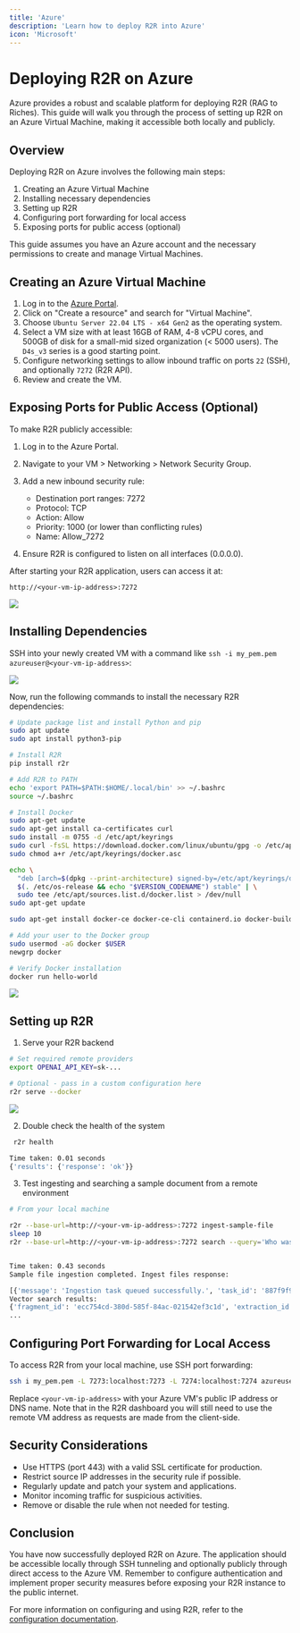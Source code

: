 ```yaml
---
title: 'Azure'
description: 'Learn how to deploy R2R into Azure'
icon: 'Microsoft'
---
```


# Deploying R2R on Azure

Azure provides a robust and scalable platform for deploying R2R (RAG to Riches). This guide will walk you through the process of setting up R2R on an Azure Virtual Machine, making it accessible both locally and publicly.

## Overview

Deploying R2R on Azure involves the following main steps:

1. Creating an Azure Virtual Machine
2. Installing necessary dependencies
3. Setting up R2R
4. Configuring port forwarding for local access
5. Exposing ports for public access (optional)

This guide assumes you have an Azure account and the necessary permissions to create and manage Virtual Machines.

## Creating an Azure Virtual Machine

1. Log in to the [Azure Portal](https://portal.azure.com/).
2. Click on "Create a resource" and search for "Virtual Machine".
3. Choose `Ubuntu Server 22.04 LTS - x64 Gen2` as the operating system.
4. Select a VM size with at least 16GB of RAM, 4-8 vCPU cores, and 500GB of disk for a small-mid sized organization (< 5000 users). The `D4s_v3` series is a good starting point.
5. Configure networking settings to allow inbound traffic on ports `22` (SSH), and optionally `7272` (R2R API).
6. Review and create the VM.


## Exposing Ports for Public Access (Optional)

To make R2R publicly accessible:

1. Log in to the Azure Portal.
2. Navigate to your VM > Networking > Network Security Group.
3. Add a new inbound security rule:
   - Destination port ranges: 7272
   - Protocol: TCP
   - Action: Allow
   - Priority: 1000 (or lower than conflicting rules)
   - Name: Allow_7272

4. Ensure R2R is configured to listen on all interfaces (0.0.0.0).

After starting your R2R application, users can access it at:

```
http://<your-vm-ip-address>:7272
```

<Frame caption="Opening ports 7272 in our Azure cloud deployment">
  <img src="../images/azure_security.png" />
</Frame>

## Installing Dependencies

SSH into your newly created VM with a command like `ssh -i my_pem.pem azureuser@<your-vm-ip-address>`:

<Frame caption="System info at first connection to the remote instance">
  <img src="../images/ssh_print.png" />
</Frame>

Now, run the following commands to install the necessary R2R dependencies:


```bash
# Update package list and install Python and pip
sudo apt update
sudo apt install python3-pip

# Install R2R
pip install r2r

# Add R2R to PATH
echo 'export PATH=$PATH:$HOME/.local/bin' >> ~/.bashrc
source ~/.bashrc

# Install Docker
sudo apt-get update
sudo apt-get install ca-certificates curl
sudo install -m 0755 -d /etc/apt/keyrings
sudo curl -fsSL https://download.docker.com/linux/ubuntu/gpg -o /etc/apt/keyrings/docker.asc
sudo chmod a+r /etc/apt/keyrings/docker.asc

echo \
  "deb [arch=$(dpkg --print-architecture) signed-by=/etc/apt/keyrings/docker.asc] https://download.docker.com/linux/ubuntu \
  $(. /etc/os-release && echo "$VERSION_CODENAME") stable" | \
  sudo tee /etc/apt/sources.list.d/docker.list > /dev/null
sudo apt-get update

sudo apt-get install docker-ce docker-ce-cli containerd.io docker-buildx-plugin docker-compose-plugin

# Add your user to the Docker group
sudo usermod -aG docker $USER
newgrp docker

# Verify Docker installation
docker run hello-world
```

<Frame caption="Successful Docker hello-world output">
  <img src="../images/docker_hello_world.png" />
</Frame>


## Setting up R2R

1. Serve your R2R backend

```bash
# Set required remote providers
export OPENAI_API_KEY=sk-...

# Optional - pass in a custom configuration here
r2r serve --docker
```


<Frame caption="Printout for a successful deployment">
  <img src="../images/azure_deployment.png" />
</Frame>

2. Double check the health of the system

```bash
 r2r health
```

```bash
Time taken: 0.01 seconds
{'results': {'response': 'ok'}}
```

3. Test ingesting and searching a sample document from a remote environment

```bash
# From your local machine

r2r --base-url=http://<your-vm-ip-address>:7272 ingest-sample-file
sleep 10
r2r --base-url=http://<your-vm-ip-address>:7272 search --query='Who was aristotle?'
```

```bash

Time taken: 0.43 seconds
Sample file ingestion completed. Ingest files response:

[{'message': 'Ingestion task queued successfully.', 'task_id': '887f9f99-cc18-4c1e-8f61-facf1d212334', 'document_id': '9fbe403b-c11c-5aae-8ade-ef22980c3ad1'}]
Vector search results:
{'fragment_id': 'ecc754cd-380d-585f-84ac-021542ef3c1d', 'extraction_id': '92d78034-8447-5046-bf4d-e019932fbc20', 'document_id': '9fbe403b-c11c-5aae-8ade-ef22980c3ad1', 'user_id': '2acb499e-8428-543b-bd85-0d9098718220', 'group_ids': [], 'score': 0.7822163571248282, 'text': 'Aristotle[A] (Greek: Ἀριστοτέλης Aristotélēs, pronounced [aristotélɛːs]; 384–322 BC) was an Ancient Greek philosopher and polymath. His writings cover a broad range of subjects spanning the natural sciences, philosophy, linguistics, economics, politics, psychology, and the arts. As the founder of the Peripatetic school of philosophy in the Lyceum in Athens, he began the wider Aristotelian tradition that followed, which set the groundwork for the development of modern science.', 'metadata': {'title': 'aristotle.txt', 'version': 'v0', 'chunk_order': 0, 'document_type': 'txt', 'unstructured_filetype': 'text/plain', 'unstructured_languages': ['eng'], 'partitioned_by_unstructured': True, 'associatedQuery': 'Who was aristotle?'}}
...
```

## Configuring Port Forwarding for Local Access

To access R2R from your local machine, use SSH port forwarding:

```bash
ssh i my_pem.pem -L 7273:localhost:7273 -L 7274:localhost:7274 azureuser@<your-vm-ip-address>
```

Replace `<your-vm-ip-address>` with your Azure VM's public IP address or DNS name. Note that in the R2R dashboard you will still need to use the remote VM address as requests are made from the client-side.

## Security Considerations

- Use HTTPS (port 443) with a valid SSL certificate for production.
- Restrict source IP addresses in the security rule if possible.
- Regularly update and patch your system and applications.
- Monitor incoming traffic for suspicious activities.
- Remove or disable the rule when not needed for testing.

## Conclusion

You have now successfully deployed R2R on Azure. The application should be accessible locally through SSH tunneling and optionally publicly through direct access to the Azure VM. Remember to configure authentication and implement proper security measures before exposing your R2R instance to the public internet.

For more information on configuring and using R2R, refer to the [configuration documentation](/documentation/configuration/introduction).